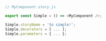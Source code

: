 ```js
// MyComponent.story.js

export const Simple = () => <MyComponent />;

Simple.storyName = 'So simple!';
Simple.decorators = [ ... ];
Simple.parameters = { ... };
```